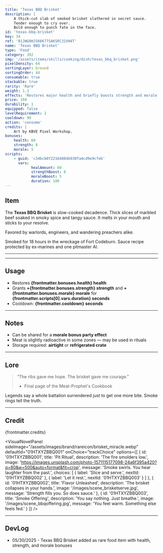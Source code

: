 ```yaml
---
title: 'Texas BBQ Brisket'
description: |
    A thick-cut slab of smoked brisket slathered in secret sauce.
    Tender enough to cry over.
    Bold enough to punch fate in the face.
id: 'texas-bbq-brisket'
key: 34
ref: '01JWG0HJSK6K77SAKSRC31VH4T'
name: 'Texas BBQ Brisket'
type: 'Food'
category: 392
img: '/assets/items/skills/cooking/dish/texas_bbq_brisket.png'
pixelDensity: 64
sortingLayer: Ground
sortingOrder: 44
consumable: true
stackable: true
rarity: 'Rare'
weight: 1.3
effects: 'Restores major health and briefly boosts strength and morale.'
price: 160
durability: 1
equipped: false
levelRequirement: 2
cooldown: 90
action: 'consume'
credits: |
    Art by KBVE Pixel Workshop.
bonuses:
    health: 60
    strength: 8
    morale: 5
scripts:
    - guid: 'c34bcb0f22164804b930fa4cd9e9cfeb'
      vars:
            healAmount: 60
            strengthBoost: 8
            moraleBoost: 5
            duration: 180
---
```



## Item

The **Texas BBQ Brisket** is slow-cooked decadence.
Thick slices of marbled beef soaked in smoky spice and tangy sauce.
It melts in your mouth and sticks to your resolve.

Favored by warlords, engineers, and wandering preachers alike.

Smoked for 18 hours in the wreckage of Fort Codeburn.
Sauce recipe protected by ex-marines and one pitmaster AI.

---

<ItemDBPanel data={frontmatter} />

---

## Usage

- Restores **{frontmatter.bonuses.health} health**  
- Grants **+{frontmatter.bonuses.strength} strength** and **+{frontmatter.bonuses.morale} morale** for **{frontmatter.scripts[0].vars.duration} seconds**  
- Cooldown: **{frontmatter.cooldown} seconds**

---

## Notes

- Can be shared for a **morale bonus party effect**  
- Meat is slightly radioactive in some zones — may be used in rituals  
- Storage required: **airtight** or **refrigerated crate**

---

## Lore

> “The ribs gave me hope. The brisket gave me courage.”  
> - Final page of the Meat-Prophet's Cookbook

Legends say a whole battalion surrendered just to get one more bite. 
Smoke rings tell the truth.

---

## Credit

{frontmatter.credits}

<VisualNovelPanel
  sideImage="/assets/images/brand/rareicon/brisket_miracle.webp"
  defaultId="01HTXYZBBQ001"
  onChoice="trackChoice"
  options={[
    {
      id: '01HTXYZBBQ001',
      title: 'Pit Ritual',
      description: 'The fire smolders low.',
      image: 'https://images.unsplash.com/photo-1571115177098-24a6f395a420?q=80&w=500&auto=format&fit=crop',
      message: 'Smoke swirls. You hear laughter from the past.',
      choices: [
        { label: 'Slice and serve.', nextId: '01HTXYZBBQ002' },
        { label: 'Let it rest.', nextId: '01HTXYZBBQ003' }
      ]
    },
    {
      id: '01HTXYZBBQ002',
      title: 'Flavor Unleashed',
      description: 'The brisket collapses in your hands.',
      image: '/images/scene_brisketserve.jpg',
      message: 'Strength fills you. So does sauce.'
    },
    {
      id: '01HTXYZBBQ003',
      title: 'Smoke Offering',
      description: 'You say nothing. Just breathe.',
      image: '/images/scene_bbqoffering.jpg',
      message: 'You feel warm. Something else feels fed.'
    }
  ]}
/>

---

## DevLog

- 05/30/2025 - Texas BBQ Brisket added as rare food item with health, strength, and morale bonuses
